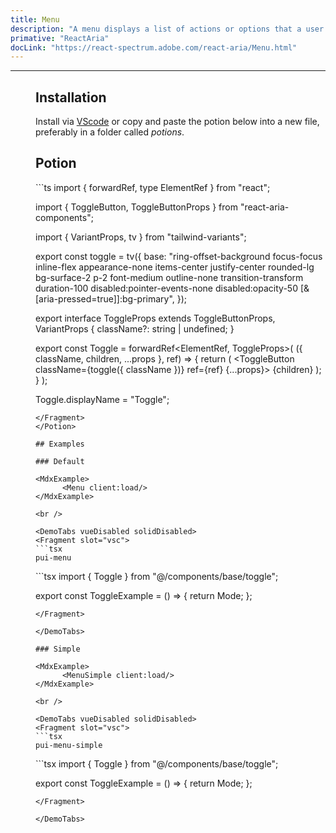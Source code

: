 ```yaml
---
title: Menu
description: "A menu displays a list of actions or options that a user can choose."
primative: "ReactAria"
docLink: "https://react-spectrum.adobe.com/react-aria/Menu.html"
---
```


---



<MdxExample>
      <Menu client:load/>
</MdxExample>

## Installation

Install via [VScode](/docs/getting-started/vsc) or copy and paste the potion below into a new file, preferably in a folder called *potions*.

## Potion 

<Potion>
<Fragment slot="contentSlot">
```ts
import { forwardRef, type ElementRef } from "react";

import { ToggleButton, ToggleButtonProps } from "react-aria-components";

import { VariantProps, tv } from "tailwind-variants";

export const toggle = tv({
  base: "ring-offset-background focus-focus inline-flex appearance-none items-center justify-center rounded-lg bg-surface-2 p-2 font-medium outline-none transition-transform  duration-100 disabled:pointer-events-none disabled:opacity-50 [&[aria-pressed=true]]:bg-primary",
});

export interface ToggleProps
  extends ToggleButtonProps,
    VariantProps<typeof toggle> {
  className?: string | undefined;
}

export const Toggle = forwardRef<ElementRef<typeof ToggleButton>, ToggleProps>(
  ({ className, children, ...props }, ref) => {
    return (
      <ToggleButton className={toggle({ className })} ref={ref} {...props}>
        {children}
      </ToggleButton>
    );
  }
);

Toggle.displayName = "Toggle";

```
</Fragment>
</Potion>

## Examples 

### Default

<MdxExample>
      <Menu client:load/>
</MdxExample>

<br />

<DemoTabs vueDisabled solidDisabled>
<Fragment slot="vsc">
```tsx
pui-menu 
```
</Fragment>
<Fragment slot="react">
```tsx
import { Toggle } from "@/components/base/toggle";

export const ToggleExample = () => {
  return <Toggle>Mode</Toggle>;
};


```
</Fragment>

</DemoTabs>

### Simple

<MdxExample>
      <MenuSimple client:load/>
</MdxExample>

<br />

<DemoTabs vueDisabled solidDisabled>
<Fragment slot="vsc">
```tsx
pui-menu-simple 
```
</Fragment>
<Fragment slot="react">
```tsx
import { Toggle } from "@/components/base/toggle";

export const ToggleExample = () => {
  return <Toggle>Mode</Toggle>;
};


```
</Fragment>

</DemoTabs>


